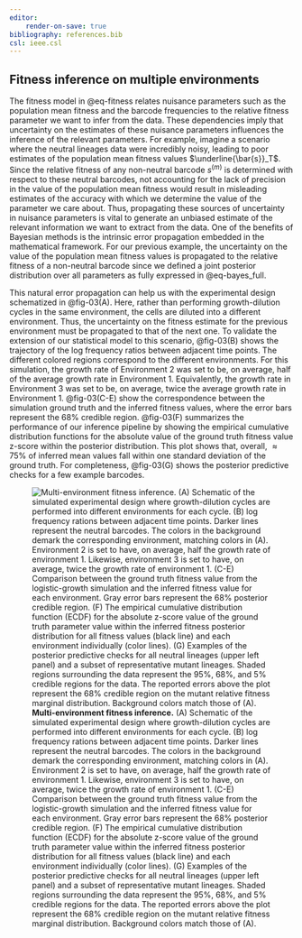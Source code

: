 ```yaml
---
editor:
    render-on-save: true
bibliography: references.bib
csl: ieee.csl
---
```


## Fitness inference on multiple environments{#sec-multienv}

The fitness model in @eq-fitness relates nuisance parameters such as the
population mean fitness and the barcode frequencies to the relative fitness
parameter we want to infer from the data. These dependencies imply that
uncertainty on the estimates of these nuisance parameters influences the
inference of the relevant parameters. For example, imagine a scenario where the
neutral lineages data were incredibly noisy, leading to poor estimates of the
population mean fitness values $\underline{\bar{s}}_T$. Since the relative
fitness of any non-neutral barcode $s^{(m)}$ is determined with respect to these
neutral barcodes, not accounting for the lack of precision in the value of the
population mean fitness would result in misleading estimates of the accuracy
with which we determine the value of the parameter we care about. Thus,
propagating these sources of uncertainty in nuisance parameters is vital to
generate an unbiased estimate of the relevant information we want to extract
from the data. One of the benefits of Bayesian methods is the intrinsic error
propagation embedded in the mathematical framework. For our previous example,
the uncertainty on the value of the population mean fitness values is propagated
to the relative fitness of a non-neutral barcode since we defined a joint
posterior distribution over all parameters as fully expressed in @eq-bayes_full.

This natural error propagation can help us with the experimental design
schematized in @fig-03(A). Here, rather than performing growth-dilution cycles
in the same environment, the cells are diluted into a different environment.
Thus, the uncertainty on the fitness estimate for the previous environment must
be propagated to that of the next one. To validate the extension of our
statistical model to this scenario, @fig-03(B) shows the trajectory of the log
frequency ratios between adjacent time points. The different colored regions
correspond to the different environments. For this simulation, the growth rate
of Environment 2 was set to be, on average, half of the average growth rate in
Environment 1. Equivalently, the growth rate in Environment 3 was set to be, on
average, twice the average growth rate in Environment 1. @fig-03(C-E) show the
correspondence between the simulation ground truth and the inferred fitness
values, where the error bars represent the 68\% credible region. @fig-03(F)
summarizes the performance of our inference pipeline by showing the empirical
cumulative distribution functions for the absolute value of the ground truth
fitness value z-score within the posterior distribution. This plot shows that,
overall, $\approx 75\%$ of inferred mean values fall within one standard
deviation of the ground truth. For completeness, @fig-03(G) shows the posterior
predictive checks for a few example barcodes.

![**Multi-environment fitness inference.** (A) Schematic of the simulated
experimental design where growth-dilution cycles are performed into different
environments for each cycle. (B) log frequency rations between adjacent time
points. Darker lines represent the neutral barcodes. The colors in the
background demark the corresponding environment, matching colors in (A).
Environment 2 is set to have, on average, half the growth rate of environment 1.
Likewise, environment 3 is set to have, on average, twice the growth rate of
environment 1. (C-E) Comparison between the ground truth fitness value from the
logistic-growth simulation and the inferred fitness value for each environment.
Gray error bars represent the 68\% posterior credible region. (F) The empirical
cumulative distribution function (ECDF) for the absolute z-score value of the
ground truth parameter value within the inferred fitness posterior distribution
for all fitness values (black line) and each environment individually (color
lines). (G) Examples of the posterior predictive checks for all neutral lineages
(upper left panel) and a subset of representative mutant lineages. Shaded
regions surrounding the data represent the 95\%, 68\%, and 5\% credible regions
for the data. The reported errors above the plot represent the 68\% credible
region on the mutant relative fitness marginal distribution. Background colors
match those of (A).](./figs/fig03){#fig-03}
  
